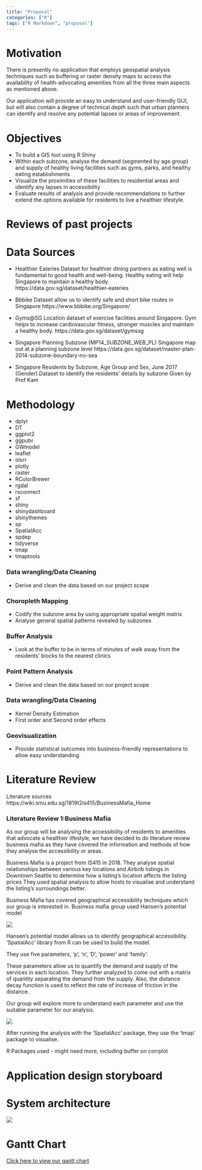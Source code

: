 ```yaml
---
title: "Proposal"
categories: ["R"]
tags: ["R Markdown", "proposal"]
---
```


# Motivation

There is presently no application that employs geospatial analysis techniques such as buffering or raster density maps to access the availability of health-advocating amenities from all the three main aspects as mentioned above.

Our application will provide an easy to understand and user-friendly GUI, but will also contain a degree of technical depth such that urban planners can identify and resolve any potential lapses or areas of improvement.

# Objectives

* To build a GIS tool using R Shiny
* Within each subzone, analyse the demand (segmented by age group) and supply of healthy living facilities such as gyms, parks, and healthy eating establishments
* Visualize the proximities of these facilities to residential areas and identify any lapses in accessibility
* Evaluate results of analysis and provide recommendations to further extend the options available for residents to live a healthier lifestyle.

# Reviews of past projects

# Data Sources
* Healthier Eateries 
Dataset for healthier dining partners as eating well is fundamental to good health and well-being. Healthy eating will help Singapore to maintain a healthy body.
https://data.gov.sg/dataset/healthier-eateries

* Bbbike
Dataset allow us to identify safe and short bike routes in Singapore
https://www.bbbike.org/Singapore/


* Gyms@SG
Location dataset of exercise facilities around Singapore. Gym helps to increase
cardiovascular fitness, stronger muscles and maintain a healthy body. 
https://data.gov.sg/dataset/gymssg


* Singapore Planning Subzone (MP14_SUBZONE_WEB_PL) 
Singapore map out at a planning subzone level
https://data.gov.sg/dataset/master-plan-2014-subzone-boundary-no-sea

* Singapore Residents by Subzone, Age Group and Sex, June 2017 (Gender)
Dataset to identify the residents’ details by subzone
Given by Prof Kam

# Methodology
* dplyr
* DT
* ggplot2
* ggpubr
* GWmodel
* leaflet
* olsrr
* plotly
* raster
* RColorBrewer
* rgdal
* rsconnect
* sf
* shiny
* shinydashboard
* shinythemes
* sp
* SpatialAcc
* spdep
* tidyverse
* tmap
* tmaptools

### Data wrangling/Data Cleaning

* Derive and clean the data based on our project scope

### Choropleth Mapping

* Codify the subzone area by using appropriate spatial weight matrix
* Analyse general spatial patterns revealed by subzones


### Buffer Analysis

* Look at the buffer to be in terms of minutes of walk away from the residents’ blocks to the nearest clinics


### Point Pattern Analysis

* Derive and clean the data based on our project scope

### Data wrangling/Data Cleaning

* Kernel Density Estimation
* First order and Second order effects

### Geovisualization
* Provide statistical outcomes into business-friendly representations to allow easy understanding.


# Literature Review

Literature sources
https://wiki.smu.edu.sg/1819t2is415/BusinessMafia_Home

### Literature Review 1:Business Mafia

As our group will be analysing the accessibility of residents to amenities that advocate a healthier lifestyle, we have decided to do literature review business mafia as they have covered the information and methods of how they analyse the accessibility or areas.

Business Mafia is a project from IS415 in 2018. They analyse spatial relationships between various key locations and Airbnb listings in Downtown Seattle to determine how a listing’s location affects the listing prices  They used spatial analysis to allow hosts to visualise and understand the listing’s surroundings better.

Business Mafia has covered geographical accessibility techniques which our group is interested in. Business mafia group used Hansen’s potential model 

![](image/formula.jpg)


Hansen’s potential model allows us to identify geographical accessibility. ‘SpatialAcc’ library from R can be used to build the model. 

They use five parameters, ‘p’, ‘n’, ‘D’, ‘power’ and ‘family’. 

These parameters allow us to quantify the demand and supply of the services in each location. They further analyzed to come out with a matrix of quantity separating the demand from the supply. Also, the distance decay function is used to reflect the rate of increase of friction in the distance. 

Our group will explore more to understand each parameter and use the suitable parameter for our analysis. 


![](image/tmap.jpg)

After running the analysis with the ‘SpatialAcc’ package, they use the ‘tmap’ package to visualise. 



R Packages used - might need more, including buffer on corrplot

# Application design storyboard

# System architecture

![](image/arch.jpg)

# Gantt Chart
[Click here to view our gantt chart](https://projects.hive.com/?shareToken=44r46wc6ScY7MjSSX5MRFfsijvrSZJsPErmyE9sSzNWamBqZEDHFYSXaZrf9kAXP)
